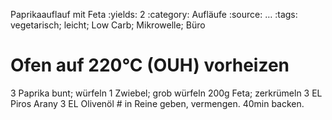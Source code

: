 Paprikaauflauf mit Feta
:yields: 2
:category: Aufläufe
:source: ...
:tags: vegetarisch; leicht; Low Carb; Mikrowelle; Büro

# Ofen auf 220°C (OUH) vorheizen

3 Paprika bunt; würfeln
1 Zwiebel; grob würfeln
200g Feta; zerkrümeln
3 EL Piros Arany
3 EL Olivenöl
# in Reine geben, vermengen. 40min backen.
